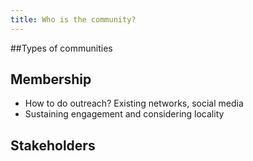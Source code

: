 ```yaml
---
title: Who is the community?
---
```


##Types of communities

## Membership

  - How to do outreach? Existing networks, social media
  - Sustaining engagement and considering locality

## Stakeholders

